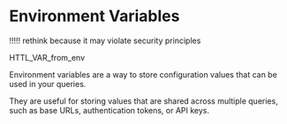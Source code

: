 # Environment Variables
 

!!!!! rethink because it may violate security principles

 HTTL_VAR_from_env

Environment variables are a way to store configuration values that can be used in your queries.

They are useful for storing values that are shared across multiple queries, such as base URLs, authentication tokens, or API keys.